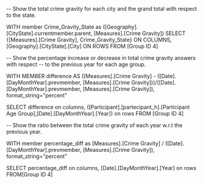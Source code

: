 -- Show the total crime gravity for each city and the grand total with respect to the state.

WITH member Crime_Gravity_State as 
([Geography].[CityState].currentmember.parent, [Measures].[Crime Gravity])
SELECT
  {[Measures].[Crime Gravity], Crime_Gravity_State} ON COLUMNS,
  [Geography].[CityState].[City] ON ROWS
FROM [Group ID 4]


-- Show the percentage increase or decrease in total crime gravity answers with respect
-- to the previous year for each age group.

WITH MEMBER difference AS
([Measures].[Crime Gravity] - ([Date].[DayMonthYear].prevmember, [Measures].[Crime Gravity]))/([Date].[DayMonthYear].prevmember, [Measures].[Crime Gravity]),
format_string="percent"

SELECT
difference on columns,
([Participant].[partecipant_h].[Participant Age Group],[Date].[DayMonthYear].[Year]) on rows
FROM [Group ID 4]

-- Show the ratio between the total crime gravity of each year w.r.t the previous year.

WITH member percentage_diff as 
[Measures].[Crime Gravity] / ([Date].[DayMonthYear].prevmember, [Measures].[Crime Gravity]),
format_string="percent" 

SELECT 
percentage_diff on columns,
[Date].[DayMonthYear].[Year] on rows
FROM[Group ID 4]
